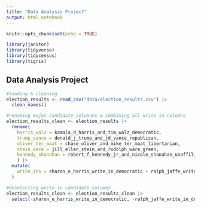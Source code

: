 ```yaml
---
title: "Data Analysis Project"
output: html_notebook
---
```


```r
knitr::opts_chunk$set(echo = TRUE)
```

```r
library(janitor) 
library(tidyverse)
library(tidycensus)
library(tigris)
```

## Data Analysis Project

```r
#loading & cleaning
election_results <- read_csv("data/election_results.csv") |>
  clean_names()

#renaming major candidate columnns & combining all write in columns
election_results_clean <- election_results |>
  rename(
    harris_walz = kamala_d_harris_and_tim_walz_democratic,
    trump_vance = donald_j_trump_and_jd_vance_republican,
    oliver_ter_maat = chase_oliver_and_mike_ter_maat_libertarian,
    stein_ware = jill_ellen_stein_and_rudolph_ware_green,
    kennedy_shanahan = robert_f_kennedy_jr_and_nicole_shanahan_unaffiliated
    ) |>
  mutate(
    write_ins = sharon_e_harris_write_in_democratic + ralph_jaffe_write_in_democratic + paij_boring_and_jaimey_rutschman_write_in_republican + sethatina_newman_write_in_republican + carol_asher_write_in_other_candidates + jokie_beckett_jr_write_in_other_candidates + claudia_de_la_cruz_and_karina_garcia_write_in_other_candidates + john_r_gibb_jr_write_in_other_candidates + joseph_kishore_write_in_other_candidates + william_p_stodden_write_in_other_candidates + shiva_ayyadurai_and_crystal_ellis_write_in_unaffiliated + president_r_boddie_write_in_unaffiliated + theo_brown_sr_write_in_unaffiliated + susan_maude_buchser_write_in_unaffiliated + john_cheng_and_wayne_waligorski_write_in_unaffiliated + cherunda_fox_write_in_unaffiliated + garry_hubbard_and_elizabeth_seymour_write_in_unaffiliated + shondra_irving_write_in_unaffiliated + douglas_jenkins_write_in_unaffiliated + brian_larry_kienitz_write_in_unaffiliated + richard_mayers_write_in_unaffiliated + andre_ramon_mc_neil_sr_write_in_unaffiliated + future_madam_potus_and_jessica_kennedy_write_in_unaffiliated + benjamin_l_schwalb_write_in_unaffiliated + peter_sonski_write_in_unaffiliated + lester_h_waller_jr_write_in_unaffiliated + cornel_west_and_melina_abdullah_write_in_unaffiliated, michael_yost_write_in_unaffiliated, other_write_ins
  )

#deselecting write-in candidate columns
election_results_clean <- election_results_clean |>
  select(-sharon_e_harris_write_in_democratic, -ralph_jaffe_write_in_democratic, -paij_boring_and_jaimey_rutschman_write_in_republican, -sethatina_newman_write_in_republican, -carol_asher_write_in_other_candidates, -jokie_beckett_jr_write_in_other_candidates, -claudia_de_la_cruz_and_karina_garcia_write_in_other_candidates, -john_r_gibb_jr_write_in_other_candidates, -joseph_kishore_write_in_other_candidates, -william_p_stodden_write_in_other_candidates, -shiva_ayyadurai_and_crystal_ellis_write_in_unaffiliated, -president_r_boddie_write_in_unaffiliated, -theo_brown_sr_write_in_unaffiliated, -susan_maude_buchser_write_in_unaffiliated, -john_cheng_and_wayne_waligorski_write_in_unaffiliated, -cherunda_fox_write_in_unaffiliated, -garry_hubbard_and_elizabeth_seymour_write_in_unaffiliated, -shondra_irving_write_in_unaffiliated, -douglas_jenkins_write_in_unaffiliated, -brian_larry_kienitz_write_in_unaffiliated, -richard_mayers_write_in_unaffiliated, -andre_ramon_mc_neil_sr_write_in_unaffiliated, -future_madam_potus_and_jessica_kennedy_write_in_unaffiliated, -benjamin_l_schwalb_write_in_unaffiliated, -peter_sonski_write_in_unaffiliated, -lester_h_waller_jr_write_in_unaffiliated, -cornel_west_and_melina_abdullah_write_in_unaffiliated, -michael_yost_write_in_unaffiliated, -other_write_ins)
```

```r

```

```r

```
